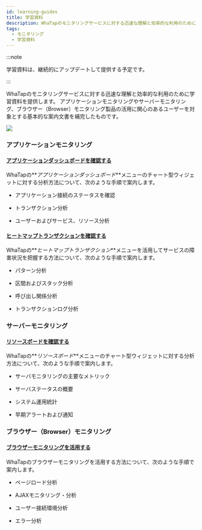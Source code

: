 ```yaml
---
id: learning-guides
title: 学習資料
description: WhaTapのモニタリングサービスに対する迅速な理解と効率的な利用のために学習資料を提供します。
tags:
  - モニタリング
  - 学習資料
---
```


:::note

学習資料は、継続的にアップデートして提供する予定です。

:::

WhaTapのモニタリングサービスに対する迅速な理解と効率的な利用のために学習資料を提供します。 アプリケーションモニタリングやサーバーモニタリング、ブラウザー（Browser）モニタリング製品の活用に関心のあるユーザーを対象とする基本的な案内文書を補完したものです。 

![](/img/learning-cover.png)

### アプリケーションモニタリング

#### [アプリケーションダッシュボードを確認する](best-practice-guides/about-apm-dashboard)

WhaTapの**_アプリケーションダッシュボード_**メニューのチャート型ウィジェットに対する分析方法について、次のような手順で案内します。

-   アプリケーション接続のステータスを確認

-   トランザクション分析

-   ユーザーおよびサービス、リソース分析

#### [ヒートマップトランザクションを確認する](best-practice-guides/about-apm-hitmap-class)

WhaTapの**_ヒートマップトランザクション_**メニューを活用してサービスの障害状況を把握する方法について、次のような手順で案内します。

-   パターン分析

-   区間およびスタック分析

-   呼び出し関係分析

-   トランザクションログ分析

### サーバーモニタリング

#### [リソースボードを確認する](best-practice-guides/about-server-dashboard)

WhaTapの**_リソースボード_**メニューのチャート型ウィジェットに対する分析方法について、次のような手順で案内します。

-   サーバモニタリングの主要なメトリック

-   サーバステータスの概要

-   システム運用統計

-   早期アラートおよび通知

### ブラウザー（Browser）モニタリング

#### [ブラウザーモニタリングを活用する](best-practice-guides/using-browser-monitoring)

WhaTapのブラウザーモニタリングを活用する方法について、次のような手順で案内します。

-   ページロード分析

-   AJAXモニタリング・分析

-   ユーザー接続環境分析

-   エラー分析
